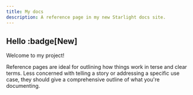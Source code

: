 ```yaml
---
title: My docs
description: A reference page in my new Starlight docs site.
---
```


## Hello :badge[New]

Welcome to my project!

Reference pages are ideal for outlining how things work in terse and clear terms.
Less concerned with telling a story or addressing a specific use case, they should give a comprehensive outline of what you're documenting.
